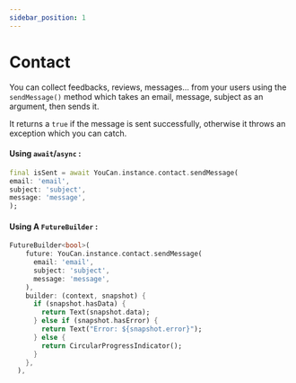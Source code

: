 ```yaml
---
sidebar_position: 1
---
```


# Contact

You can collect feedbacks, reviews, messages... from your users using the `sendMessage()` method which takes an email, message, subject as an argument, then sends it.

It returns a `true` if the message is sent successfully, otherwise it throws an exception which you can catch.

#### Using `await`/`async` :

```dart
final isSent = await YouCan.instance.contact.sendMessage(
email: 'email',
subject: 'subject',
message: 'message',
);
```

#### Using A `FutureBuilder` :

```dart
FutureBuilder<bool>(
    future: YouCan.instance.contact.sendMessage(
      email: 'email',
      subject: 'subject',
      message: 'message',
    ),
    builder: (context, snapshot) {
      if (snapshot.hasData) {
        return Text(snapshot.data);
      } else if (snapshot.hasError) {
        return Text("Error: ${snapshot.error}");
      } else {
        return CircularProgressIndicator();
      }
    },
  ),

```
